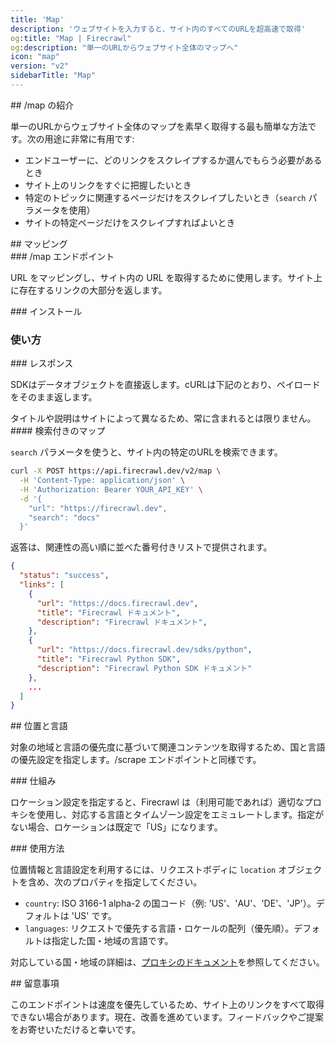 ```yaml
---
title: 'Map'
description: 'ウェブサイトを入力すると、サイト内のすべてのURLを超高速で取得'
og:title: "Map | Firecrawl"
og:description: "単一のURLからウェブサイト全体のマップへ"
icon: "map"
version: "v2"
sidebarTitle: "Map"
---
```



<div id="introducing-map">
  ## /map の紹介
</div>

単一のURLからウェブサイト全体のマップを素早く取得する最も簡単な方法です。次の用途に非常に有用です:

* エンドユーザーに、どのリンクをスクレイプするか選んでもらう必要があるとき
* サイト上のリンクをすぐに把握したいとき
* 特定のトピックに関連するページだけをスクレイプしたいとき（`search` パラメータを使用）
* サイトの特定ページだけをスクレイプすればよいとき

<div id="mapping">
  ## マッピング
</div>

<div id="map-endpoint">
  ### /map エンドポイント
</div>

URL をマッピングし、サイト内の URL を取得するために使用します。サイト上に存在するリンクの大部分を返します。

<div id="installation">
  ### インストール
</div>

<CodeGroup>
  <InstallationPython />

  <InstallationJavaScript />
</CodeGroup>

### 使い方

<CodeGroup>
  <MapPython />

  <MapJavaScript />
</CodeGroup>

<div id="response">
  ### レスポンス
</div>

SDKはデータオブジェクトを直接返します。cURLは下記のとおり、ペイロードをそのまま返します。

<MapResponse />

<Warning>
  タイトルや説明はサイトによって異なるため、常に含まれるとは限りません。
</Warning>

<div id="map-with-search">
  #### 検索付きのマップ
</div>

`search` パラメータを使うと、サイト内の特定のURLを検索できます。

```bash cURL
curl -X POST https://api.firecrawl.dev/v2/map \
  -H 'Content-Type: application/json' \
  -H 'Authorization: Bearer YOUR_API_KEY' \
  -d '{
    "url": "https://firecrawl.dev",
    "search": "docs"
  }'
```

返答は、関連性の高い順に並べた番号付きリストで提供されます。

```json
{
  "status": "success",
  "links": [
    {
      "url": "https://docs.firecrawl.dev",
      "title": "Firecrawl ドキュメント",
      "description": "Firecrawl ドキュメント",
    },
    {
      "url": "https://docs.firecrawl.dev/sdks/python",
      "title": "Firecrawl Python SDK",
      "description": "Firecrawl Python SDK ドキュメント"
    },
    ...
  ]
}
```

<div id="location-and-language">
  ## 位置と言語
</div>

対象の地域と言語の優先度に基づいて関連コンテンツを取得するため、国と言語の優先設定を指定します。/scrape エンドポイントと同様です。

<div id="how-it-works">
  ### 仕組み
</div>

ロケーション設定を指定すると、Firecrawl は（利用可能であれば）適切なプロキシを使用し、対応する言語とタイムゾーン設定をエミュレートします。指定がない場合、ロケーションは既定で「US」になります。

<div id="usage">
  ### 使用方法
</div>

位置情報と言語設定を利用するには、リクエストボディに `location` オブジェクトを含め、次のプロパティを指定してください。

* `country`: ISO 3166-1 alpha-2 の国コード（例: &#39;US&#39;、&#39;AU&#39;、&#39;DE&#39;、&#39;JP&#39;）。デフォルトは &#39;US&#39; です。
* `languages`: リクエストで優先する言語・ロケールの配列（優先順）。デフォルトは指定した国・地域の言語です。

<CodeGroup>
  <MapLocationPython />

  <MapLocationNode />

  <MapLocationCURL />
</CodeGroup>

対応している国・地域の詳細は、[プロキシのドキュメント](/ja/features/proxies)を参照してください。

<div id="considerations">
  ## 留意事項
</div>

このエンドポイントは速度を優先しているため、サイト上のリンクをすべて取得できない場合があります。現在、改善を進めています。フィードバックやご提案をお寄せいただけると幸いです。